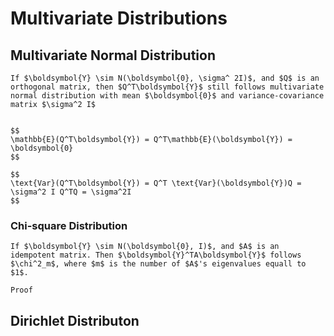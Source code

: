 # Multivariate Distributions 




## Multivariate Normal Distribution 





```corollary
If $\boldsymbol{Y} \sim N(\boldsymbol{0}, \sigma^ 2I)$, and $Q$ is an orthogonal matrix, then $Q^T\boldsymbol{Y}$ still follows multivariate normal distribution with mean $\boldsymbol{0}$ and variance-covariance matrix $\sigma^2 I$


$$
\mathbb{E}(Q^T\boldsymbol{Y}) = Q^T\mathbb{E}(\boldsymbol{Y}) = \boldsymbol{0}
$$

$$
\text{Var}(Q^T\boldsymbol{Y}) = Q^T \text{Var}(\boldsymbol{Y})Q = \sigma^2 I Q^TQ = \sigma^2I
$$
```


### Chi-square Distribution 

```corollary
If $\boldsymbol{Y} \sim N(\boldsymbol{0}, I)$, and $A$ is an idempotent matrix. Then $\boldsymbol{Y}^TA\boldsymbol{Y}$ follows $\chi^2_m$, where $m$ is the number of $A$'s eigenvalues equall to $1$. 
```


```block2
Proof
```


## Dirichlet Distributon 


